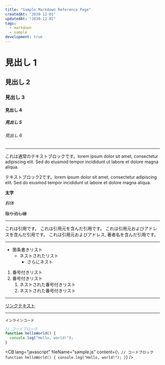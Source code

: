 ```yaml
---
title: "Sample Markdown Reference Page"
createdAt: "2030-12-01"
updatedAt: "2030-12-01"
tags:
  - markdown
  - sample
development: true
---
```


# 見出し 1

## 見出し 2

### 見出し 3

#### 見出し 4

##### 見出し 5

###### 見出し 6

---

これは通常のテキストブロックです。lorem ipsum dolor sit amet, consectetur adipiscing elit. Sed do eiusmod tempor incididunt ut labore et dolore magna aliqua.

テキストブロック2です。lorem ipsum dolor sit amet, consectetur adipiscing elit. Sed do eiusmod tempor incididunt ut labore et dolore magna aliqua.

**太字**

_斜体_

~~取り消し線~~

---

<BQ> これは引用です。</BQ>
<BQ source="aaaa"> これは引用元を含んだ引用です。</BQ>
<BQ source="aaaa" sourceAddr="http://github.com">
  これは引用元およびアドレスを含んだ引用です。
</BQ>
<BQ source="aaaa" sourceAddr="http://github.com" author="John Doe">
  これは引用元およびアドレス, 著者名を含んだ引用です。
</BQ>

---

- 箇条書きリスト
  - ネストされたリスト
    - さらにネスト

1. 番号付きリスト
2. 番号付きリスト
   1. ネストされた番号付きリスト
   2. ネストされた番号付きリスト

---

[リンクテキスト](https://example.com)

---

`インラインコード`

```javascript
// コードブロック
function helloWorld() {
  console.log("Hello, world!");
}
```

<CB
  lang="javascript"
  fileName="sample.js"
  content={`\
  // コードブロック
  function helloWorld() {
    console.log("Hello, world!");
  }`}
/>

<Test />
